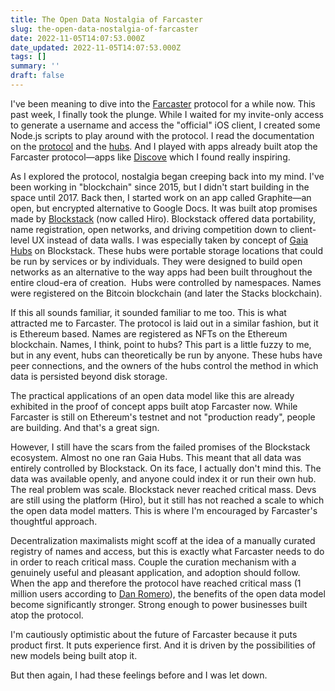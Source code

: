 ```yaml
---
title: The Open Data Nostalgia of Farcaster
slug: the-open-data-nostalgia-of-farcaster
date: 2022-11-05T14:07:53.000Z
date_updated: 2022-11-05T14:07:53.000Z
tags: []
summary: ''
draft: false
---
```


I've been meaning to dive into the [Farcaster](https://farcaster.xyz) protocol for a while now. This past week, I finally took the plunge. While I waited for my invite-only access to generate a username and access the "official" iOS client, I created some Node.js scripts to play around with the protocol. I read the documentation on the [protocol](https://github.com/farcasterxyz/protocol) and the [hubs](https://github.com/farcasterxyz/hub). And I played with apps already built atop the Farcaster protocol—apps like [Discove](https://discove.xyz) which I found really inspiring.

As I explored the protocol, nostalgia began creeping back into my mind. I've been working in "blockchain" since 2015, but I didn't start building in the space until 2017. Back then, I started work on an app called Graphite—an open, but encrypted alternative to Google Docs. It was built atop promises made by [Blockstack](https://www.stacks.co/) (now called Hiro). Blockstack offered data portability, name registration, open networks, and driving competition down to client-level UX instead of data walls. I was especially taken by concept of [Gaia Hubs](https://docs.stacks.co/docs/gaia/) on Blockstack. These hubs were portable storage locations that could be run by services or by individuals. They were designed to build open networks as an alternative to the way apps had been built throughout the entire cloud-era of creation.  Hubs were controlled by namespaces. Names were registered on the Bitcoin blockchain (and later the Stacks blockchain). 

If this all sounds familiar, it sounded familiar to me too. This is what attracted me to Farcaster. The protocol is laid out in a similar fashion, but it is Ethereum based. Names are registered as NFTs on the Ethereum blockchain. Names, I think, point to hubs? This part is a little fuzzy to me, but in any event, hubs can theoretically be run by anyone. These hubs have peer connections, and the owners of the hubs control the method in which data is persisted beyond disk storage. 

The practical applications of an open data model like this are already exhibited in the proof of concept apps built atop Farcaster now. While Farcaster is still on Ethereum's testnet and not "production ready", people are building. And that's a great sign. 

However, I still have the scars from the failed promises of the Blockstack ecosystem. Almost no one ran Gaia Hubs. This meant that all data was entirely controlled by Blockstack. On its face, I actually don't mind this. The data was available openly, and anyone could index it or run their own hub. The real problem was scale. Blockstack never reached critical mass. Devs are still using the platform (Hiro), but it still has not reached a scale to which the open data model matters. This is where I'm encouraged by Farcaster's thoughtful approach. 

Decentralization maximalists might scoff at the idea of a manually curated registry of names and access, but this is exactly what Farcaster needs to do in order to reach critical mass. Couple the curation mechanism with a genuinely useful and pleasant application, and adoption should follow. When the app and therefore the protocol have reached critical mass (1 million users according to [Dan Romero](https://twitter.com/dwr)), the benefits of the open data model become significantly stronger. Strong enough to power businesses built atop the protocol. 

I'm cautiously optimistic about the future of Farcaster because it puts product first. It puts experience first. And it is driven by the possibilities of new models being built atop it. 

But then again, I had these feelings before and I was let down. 
